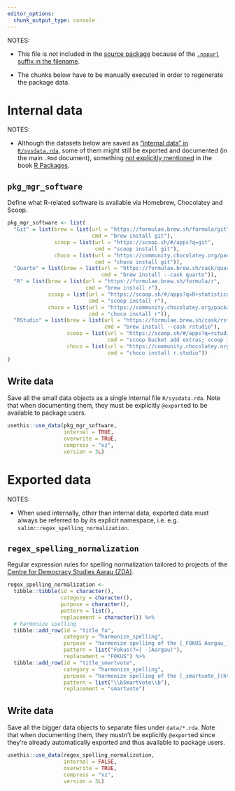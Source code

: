 ```yaml
---
editor_options:
  chunk_output_type: console
---
```


NOTES:

-   This file is *not* included in the [source package](https://r-pkgs.org/package-structure-state.html#source-package) because of the [`.nopurl` suffix in the
    filename](https://rpkg.dev/pkgpurl/reference/purl_rmd.html#-rmd-files-excluded-from-purling).

-   The chunks below have to be manually executed in order to regenerate the package data.

# Internal data

NOTES:

-   Although the datasets below are saved as ["internal data" in `R/sysdata.rda`](https://r-pkgs.org/data.html#data-sysdata), some of them might still be
    exported and documented (in the main `.Rmd` document), something [not explicitly
    mentioned](https://coolbutuseless.github.io/2018/12/10/r-packages-internal-and-external-data/) in the book [R
    Packages](https://r-pkgs.org/data.html#data-data).

## `pkg_mgr_software`

Define what R-related software is available via Homebrew, Chocolatey and Scoop.

```r
pkg_mgr_software <- list(
  "Git" = list(brew = list(url = "https://formulae.brew.sh/formula/git",
                           cmd = "brew install git"),
               scoop = list(url = "https://scoop.sh/#/apps?q=git",
                            cmd = "scoop install git"),
               choco = list(url = "https://community.chocolatey.org/packages/git",
                            cmd = "choco install git")),
  "Quarto" = list(brew = list(url = "https://formulae.brew.sh/cask/quarto",
                              cmd = "brew install --cask quarto")),
  "R" = list(brew = list(url = "https://formulae.brew.sh/formula/r",
                         cmd = "brew install r"),
             scoop = list(url = "https://scoop.sh/#/apps?q=R+statistical+computing",
                          cmd = "scoop install r"),
             choco = list(url = "https://community.chocolatey.org/packages/R",
                          cmd = "choco install r")),
  "RStudio" = list(brew = list(url = "https://formulae.brew.sh/cask/rstudio",
                               cmd = "brew install --cask rstudio"),
                   scoop = list(url = "https://scoop.sh/#/apps?q=rstudio",
                                cmd = "scoop bucket add extras; scoop install rstudio"),
                   choco = list(url = "https://community.chocolatey.org/packages/R.Studio",
                                cmd = "choco install r.studio"))
)
```

## Write data

Save all the small data objects as a single internal file `R/sysdata.rda`. Note that when documenting them, they must be explicitly `@export`ed to be available
to package users.

```r
usethis::use_data(pkg_mgr_software,
                  internal = TRUE,
                  overwrite = TRUE,
                  compress = "xz",
                  version = 3L)
```

# Exported data

NOTES:

-   When used internally, other than internal data, exported data must always be referred to by its explicit namespace, i.e. e.g.
    `salim::regex_spelling_normalization`.

## `regex_spelling_normalization`

Regular expression rules for spelling normalization tailored to projects of the [Centre for Democracy Studies Aarau (ZDA)](https://www.zdaarau.ch/).

```r
regex_spelling_normalization <-
  tibble::tibble(id = character(),
                 category = character(),
                 purpose = character(),
                 pattern = list(),
                 replacement = character()) %>%
  # harmonize spelling
  tibble::add_row(id = "title_fa",
                  category = "harmonize_spelling",
                  purpose = "harmonize spelling of the [_FOKUS Aargau_](https://fokus.ag/) project title",
                  pattern = list("Fokus(?=[ -]Aargau)"),
                  replacement = "FOKUS") %>%
  tibble::add_row(id = "title_smartvote",
                  category = "harmonize_spelling",
                  purpose = "harmonize spelling of the [_smartvote_](https://smartvote.ch/) VAA",
                  pattern = list("\\bSmartvote\\b"),
                  replacement = "smartvote")
```

## Write data

Save all the bigger data objects to separate files under `data/*.rda`. Note that when documenting them, they mustn't be explicitly `@export`ed since they're
already automatically exported and thus available to package users.

```r
usethis::use_data(regex_spelling_normalization,
                  internal = FALSE,
                  overwrite = TRUE,
                  compress = "xz",
                  version = 3L)
```
